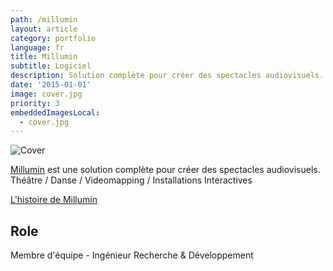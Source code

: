 ```yaml
---
path: /millumin
layout: article
category: portfolio
language: fr
title: Millumin
subtitle: Logiciel
description: Solution complète pour créer des spectacles audiovisuels. Théâtre, Danse, Videomapping, Installations Interactives
date: '2015-01-01'
image: cover.jpg
priority: 3
embeddedImagesLocal:
  - cover.jpg
---
```


![Cover](cover.jpg)  
  

[Millumin](https://www.millumin.com/) est une solution complète pour créer des spectacles audiovisuels. Théâtre / Danse / Videomapping / Installations Interactives

[L'histoire de Millumin](https://www.millumin.com/story/)

## Role

Membre d'équipe - Ingénieur Recherche & Développement
